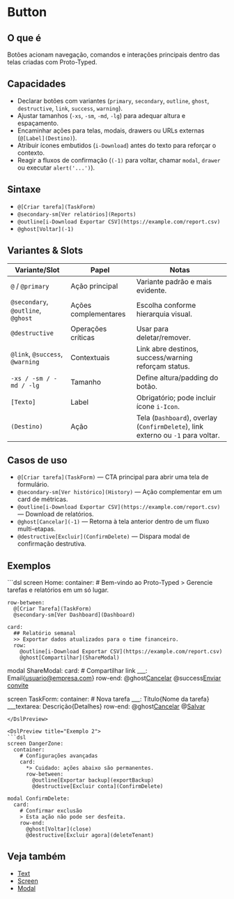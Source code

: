 # Button

## O que é
Botões acionam navegação, comandos e interações principais dentro das telas criadas com Proto-Typed.

## Capacidades
- Declarar botões com variantes (`primary`, `secondary`, `outline`, `ghost`, `destructive`, `link`, `success`, `warning`).
- Ajustar tamanhos (`-xs`, `-sm`, `-md`, `-lg`) para adequar altura e espaçamento.
- Encaminhar ações para telas, modais, drawers ou URLs externas (`@[Label](Destino)`).
- Atribuir ícones embutidos (`i-Download`) antes do texto para reforçar o contexto.
- Reagir a fluxos de confirmação (`(-1)` para voltar, chamar `modal`, `drawer` ou executar `alert('...')`).

## Sintaxe
- `@[Criar tarefa](TaskForm)`
- `@secondary-sm[Ver relatórios](Reports)`
- `@outline[i-Download Exportar CSV](https://example.com/report.csv)`
- `@ghost[Voltar](-1)`


## Variantes & Slots
| Variante/Slot | Papel | Notas |
| --- | --- | --- |
| `@` / `@primary` | Ação principal | Variante padrão e mais evidente. |
| `@secondary`, `@outline`, `@ghost` | Ações complementares | Escolha conforme hierarquia visual. |
| `@destructive` | Operações críticas | Usar para deletar/remover. |
| `@link`, `@success`, `@warning` | Contextuais | Link abre destinos, success/warning reforçam status. |
| `-xs / -sm / -md / -lg` | Tamanho | Define altura/padding do botão. |
| `[Texto]` | Label | Obrigatório; pode incluir ícone `i-Icon`. |
| `(Destino)` | Ação | Tela (`Dashboard`), overlay (`ConfirmDelete`), link externo ou `-1` para voltar. |

## Casos de uso
- `@[Criar tarefa](TaskForm)` — CTA principal para abrir uma tela de formulário.
- `@secondary-sm[Ver histórico](History)` — Ação complementar em um card de métricas.
- `@outline[i-Download Exportar CSV](https://example.com/report.csv)` — Download de relatórios.
- `@ghost[Cancelar](-1)` — Retorna à tela anterior dentro de um fluxo multi-etapas.
- `@destructive[Excluir](ConfirmDelete)` — Dispara modal de confirmação destrutiva.

## Exemplos
<DslPreview title="Exemplo 1">
```dsl
screen Home:
  container:
    # Bem-vindo ao Proto-Typed
    > Gerencie tarefas e relatórios em um só lugar.

    row-between:
      @[Criar Tarefa](TaskForm)
      @secondary-sm[Ver Dashboard](Dashboard)

    card:
      ## Relatório semanal
      >> Exportar dados atualizados para o time financeiro.
      row:
        @outline[i-Download Exportar CSV](https://example.com/report.csv)
        @ghost[Compartilhar](ShareModal)

modal ShareModal:
  card:
    # Compartilhar link
    ___: Email{usuario@empresa.com}
    row-end:
      @ghost[Cancelar](close)
      @success[Enviar convite](sendInvite)

screen TaskForm:
  container:
    # Nova tarefa
    ___: Título{Nome da tarefa}
    ___textarea: Descrição{Detalhes}
    row-end:
      @ghost[Cancelar](-1)
      @[Salvar](saveTask)
```
</DslPreview>

<DslPreview title="Exemplo 2">
```dsl
screen DangerZone:
  container:
    # Configurações avançadas
    card:
      *> Cuidado: ações abaixo são permanentes.
      row-between:
        @outline[Exportar backup](exportBackup)
        @destructive[Excluir conta](ConfirmDelete)

modal ConfirmDelete:
  card:
    # Confirmar exclusão
    > Esta ação não pode ser desfeita.
    row-end:
      @ghost[Voltar](close)
      @destructive[Excluir agora](deleteTenant)
```
</DslPreview>

## Veja também
- [Text](./text)
- [Screen](./screen)
- [Modal](./modal)
